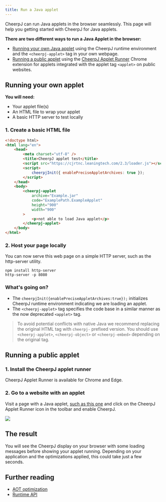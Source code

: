 ```yaml
---
title: Run a Java applet
---
```



CheerpJ can run Java applets in the browser seamlessly. This page will help you getting started with CheerpJ for Java applets.

**There are two different ways to run a Java Applet in the browser:**

- [Running your own Java applet](/cheerpj2/getting-started/Java-applet#running-your-own-applet) using the CheerpJ runtime environment and the `<cheerpj-applet>` tag in your own webpage.
- [Running a public applet](/cheerpj2/getting-started/Java-applet#running-a-public-applet) using the [CheerpJ Applet Runner](https://chrome.google.com/webstore/detail/cheerpj-applet-runner-bet/) Chrome extension for applets integrated with the applet tag `<applet>` on public websites.

## Running your own applet

**You will need:**

- Your applet file(s)
- An HTML file to wrap your applet
- A basic HTTP server to test locally

### 1. Create a basic HTML file

```html title="index.html" {6-9, 12-20}
<!doctype html>
<html lang="en">
	<head>
		<meta charset="utf-8" />
		<title>CheerpJ applet test</title>
		<script src="https://cjrtnc.leaningtech.com/2.3/loader.js"></script>
		<script>
			cheerpjInit({ enablePreciseAppletArchives: true });
		</script>
	</head>
	<body>
		<cheerpj-applet
			archive="Example.jar"
			code="ExamplePath.ExampleApplet"
			height="900"
			width="900"
		>
			<p>not able to load Java applet</p>
		</cheerpj-applet>
	</body>
</html>
```

### 2. Host your page locally

You can now serve this web page on a simple HTTP server, such as the http-server utility.

```shell
npm install http-server
http-server -p 8080
```

### What's going on?

- The `cheerpjInit({enablePreciseAppletArchives:true});` initializes CheerpJ runtime environment indicating we are loading an applet.
- The `<cheerpj-applet>` tag specifies the code base in a similar manner as the now deprecated `<applet>` tag.

> To avoid potential conflicts with native Java we recommend replacing the original HTML tag with `cheerpj-` prefixed version. You should use `<cheerpj-applet>`, `<cheerpj-object>` or `<cheerpj-embed>` depending on the original tag.

## Running a public applet

### 1. Install the CheerpJ applet runner

CheerpJ Applet Runner is available for Chrome and Edge.

<div class="flex flex-wrap gap-3">
  <LinkButton
    type="primary"
    href="https://chrome.google.com/webstore/detail/cheerpj-applet-runner/bbmolahhldcbngedljfadjlognfaaein"
    label="Add to Chrome"
    iconLeft="openmoji:chrome"
  />

<LinkButton
	type="primary"
	href="https://microsoftedge.microsoft.com/addons/detail/cheerpj-applet-runner/ebfcpaoldmijengghefpohddmfpndmic"
	label="Add to Microsoft Edge"
	iconLeft="openmoji:edge"
/>

</div>

### 2. Go to a website with an applet

Visit a page with a Java applet, [such as this one](http://www.neilwallis.com/projects/java/water/index.php) and click on the CheerpJ Applet Runner icon in the toolbar and enable CheerpJ.

![](/cheerpj2/assets/cheerpj_applet_demo.gif)

## The result

You will see the CheerpJ display on your browser with some loading messages before showing your applet running. Depending on your application and the optimizations applied, this could take just a few seconds.

## Further reading

- [AOT optimization](/cheerpj2/guides/AOT-optimization)
- [Runtime API](http://localhost:3000/cheerpj2/reference/Runtime-API)
